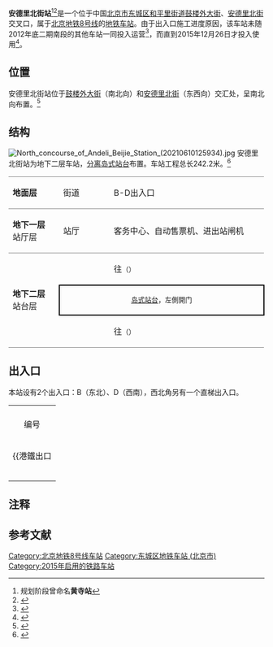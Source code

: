 {{NoteTA
|G1=Railway}}
{{Infobox station
|name = 安德里北街
|eng_name = Andeli Beijie<ref>{{cite web |title=JPG格式线路图下载 |url=https://www.bjsubway.com/jpg.html |website=北京地铁 |accessdate=2020-12-30 |archive-date=2021-01-02 |archive-url=https://web.archive.org/web/20210102164451/https://www.bjsubway.com/jpg.html |dead-url=no }}</ref>
|former = 黄寺站
|linecolour = {{北京地铁颜色|8}}
|image = Platform of Andeli Beijie Station (20210610125853).jpg
|caption = 安德里北街站站台
|other_name = 
|country = {{PRC}}
|borough = [[北京市|北京市]][[东城区_(北京市)|东城区]][[和平里街道_(北京市)|和平里街道]]
|address = [[鼓楼外大街|鼓楼外大街]]、[[安德里北街|安德里北街]]交叉口
|coordinates = {{Coord|39.96863|116.394608|type:railwaystation_region:CN-11_source:GoogleMaps|display=inline,title}}
|elevation =
|operator = [[北京市地铁运营有限公司|北京市地铁运营有限公司]]
|lines = {{北京地铁线路名|8|SL}}
|distance = 
|platform = 1座[[分离岛式站台|分离岛式站台]]
|tracks = 2条
|bus_routes = 
|bus_stands = 
|connections = 公交站：鼓楼外大街南站
|structure = 地下车站
|hall = 分离式站厅
|depth = 
|levels = 
|interchange = 
|exits = 2個
|elevator = 
|escalator = 
|architect = 
|architectural_style = 
|colour = 米色、紫色
|type = 
|status = 运营中
|code = 
|zone = 
|classification = 
|website = 
|built = 
|opened = 2015年12月26日
|pass_year = 
|passengers = 
|pass_system = 
|pass_rank = 
|mpassengers = 
|trains = 
|station_hours = 
|hours = 
|first = {{北京地铁线路名|8|S}}
:往{{北京地铁起讫站|8|R}}：05:10
:往{{北京地铁起讫站|8|L}}：05:36
|last = {{北京地铁线路名|8|S}}
:往{{北京地铁起讫站|8|R}}：22:42
:往{{北京地铁起讫站|8|L}}：23:14
|adjacent = {{Adjacent stations|system=北京地铁|line=8|left=安华桥|right=鼓楼大街|note-left=1.274km|note-mid=距离[[朱辛庄站|朱辛庄]]22.934km|note-right=1.083km}}
|other_services = 
|route_map = {{Routemap|inline=yes|map=
utSTRf\utSTRg~~ ~~{{rmr|Licon=U|{{stl|北京地铁|安华桥}}}}
utSTR+BSl\utSTR+BSr
utSTR+BSl\utSTR+BSr
utSTRf\utSTRg~~ ~~{{rmr|Licon=D|{{stl|北京地铁|鼓楼大街}}}}
}}
}}
'''安德里北街站'''<ref group="注">规划阶段曾命名'''黄寺站'''</ref><ref>{{cite web|url=http://www.bjghw.gov.cn/web/static/articles/catalog_14300/article_ff80808129a6c09a012a87fb837e0364/ff80808129a6c09a012a87fb837e0364.html|title=北京市规划委员会关于轨道交通15号线等四条线路沿线车站站名命名公众参与意见、建议采信情况的通告|date=2010-08-19|accessdate=2012-02-24|publisher=[[北京市规划委员会|北京市规划委员会]]|archive-url=https://web.archive.org/web/20120814034210/http://www.bjghw.gov.cn/web/static/articles/catalog_14300/article_ff80808129a6c09a012a87fb837e0364/ff80808129a6c09a012a87fb837e0364.html|archive-date=2012-08-14|dead-url=yes}}</ref>是一个位于中国[[北京市|北京市]][[东城区_(北京市)|东城区]][[和平里街道_(北京市)|和平里街道]][[鼓楼外大街|鼓楼外大街]]、[[安德里北街|安德里北街]]交叉口，属于[[北京地铁|北京地铁]][[北京地铁8号线|8号线]]的[[地铁车站|地铁车站]]。由于出入口施工进度原因，该车站未随2012年底二期南段的其他车站一同投入运营<ref name="bjrb20120619p12">{{cite news |url=http://bjrb.bjd.com.cn/html/2012-06/19/content_100981.htm |title=回龙观乘地铁将可直达鼓楼 |date=2012-06-19 |accessdate=2012-06-19 |author=涂露芳 |deadurl=yes |archiveurl=https://web.archive.org/web/20131014230337/http://bjrb.bjd.com.cn/html/2012-06/19/content_100981.htm |archivedate=2013-10-14 }}</ref>，而直到2015年12月26日才投入使用<ref>{{cite news|title=两条地铁线今日试运营|url=http://bjrb.bjd.com.cn/html/2015-12/26/content_340398.htm|author=刘冕|date=2015-12-26|accessdate=2015-12-26|work=北京日报|deadurl=yes|archiveurl=https://web.archive.org/web/20151227013727/http://bjrb.bjd.com.cn/html/2015-12/26/content_340398.htm|archivedate=2015-12-27}}</ref>。

== 位置 ==
安德里北街站位于[[鼓楼外大街|鼓楼外大街]]（南北向）和[[安德里北街|安德里北街]]（东西向）交汇处，呈南北向布置。<ref name="bjghw">{{cite web|url=http://www.bjghw.gov.cn/web/static/articles/catalog_14300/article_ff80808123fa497b0124528b720f000a/ff80808123fa497b0124528b720f000a.html|title=地铁8号线二期规划方案公告|date=2009-10-14|accessdate=2011-12-05|publisher=[[北京市规划委员会|北京市规划委员会]]|archive-url=https://web.archive.org/web/20101227063621/http://www.bjghw.gov.cn/web/static/articles/catalog_14300/article_ff80808123fa497b0124528b720f000a/ff80808123fa497b0124528b720f000a.html|archive-date=2010-12-27|dead-url=yes}}</ref>

== 结构 ==
[[File:North_concourse_of_Andeli_Beijie_Station_(20210610125934).jpg|thumb]]
安德里北街站为地下二层车站，[[分离岛式站台|分离岛式站台]]布置。车站工程总长242.2米。<ref>{{cite journal|title=北京黄寺车站施工方法分析|author=李建强|journal=建筑科学与监理|year=2004|issue=4|pages=}}</ref>
{|cellspacing=0 cellpadding=3
|style="border-top:solid 1px gray;border-bottom:solid 1px gray;" width=100|'''地面层'''
|style="border-top:solid 1px gray;border-bottom:solid 1px gray;" width=100|街道
|style="border-top:solid 1px gray;border-bottom:solid 1px gray;" width=350|B-D出入口
|-
|style="border-bottom:solid 1px gray;"|'''地下一层'''<br />站厅层
|style="border-bottom:solid 1px gray;"|站厅
|style="border-bottom:solid 1px gray;"|客务中心、自动售票机、进出站闸机
|-
|style="border-bottom:solid 1px gray;" rowspan=3|'''地下二层'''<br />站台层
|{{arrow|L}}
|{{北京地铁线路名|8|c}}往{{站|朱辛庄}}<small>（{{站|安华桥}}）</small>
|-
|style="border-right:solid 2px black;border-left:solid 2px black;border-top:solid 2px black;border-bottom:solid 2px black;" colspan=2|<center><small>[[岛式站台|岛式站台]]，左側開门</small></center>
|-
|style="border-bottom:solid 1px gray;"|{{arrow|R}}
|style="border-bottom:solid 1px gray;"|{{北京地铁线路名|8|c}}往{{站|瀛海}}<small>（{{站|鼓楼大街}}）</small>
|}

== 出入口 ==
本站设有2个出入口：B（东北）、D（西南），西北角另有一个直梯出入口。
{| class="wikitable"
| colspan="5" align="center" bgcolor="{{北京地铁颜色|8}}" |
|-
! 编号
! 指示
! 建议前往的目的地
! 照片
! 无障碍设施
|-
|{{港鐵出口||附=升}}<br />这是一个单独出入口，<br />没有与任何出入口相连，<br />因此没有编号。
|鼓楼外大街（西侧）
|
|{{n/a}}
|[[File:Exit_lift_of_Andeli_Beijie_Station_(20210610130633).jpg|150px]]
|-
|{{港鐵出口|B}}
|鼓楼外大街（东侧）、安德里北街（北侧）、黄寺大街
|柳荫公园
|[[File:Exit_B_of_Andeli_Beijie_Station_(20210610130203).jpg|150px]]
|{{n/a}}
|-
|{{港鐵出口|D}}
|鼓楼外大街（西侧）
|六铺炕街
|[[File:Exit_D_of_Andeli_Beijie_Station_(20210610130717).jpg|150px]]
|{{n/a}}
|-
| colspan="5" bgcolor="#EEEEEE" | {{港鐵出口|註=升}}
|}

== 注释 ==
{{reflist|group="注"}}

== 参考文献 ==
{{Reflist}}

{{北京地铁8号线}}

[[Category:北京地铁8号线车站|Category:北京地铁8号线车站]]
[[Category:东城区地铁车站_(北京市)|Category:东城区地铁车站 (北京市)]]
[[Category:2015年启用的铁路车站|Category:2015年启用的铁路车站]]